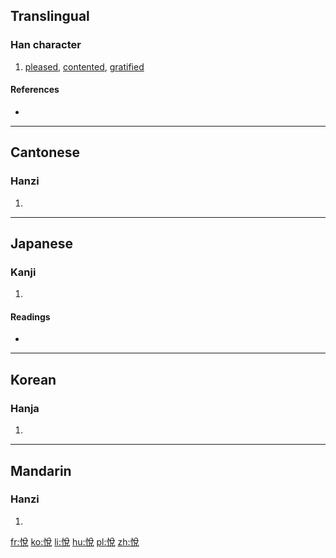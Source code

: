 {{also|悦}}
==Translingual==

===Han character===
{{Han char|rn=61|rad=心|as=07|sn=10|four=9801<sub>6</sub>|canj=心金口山 (PCRU)}}

# [[pleased]], [[contented]], [[gratified]]

====References====
* {{Han ref|kx=0386.260|dkj=10629|dj=0718.260|hdz=42306.151|uh=6085|ud=24709|bh=AEAE|bd=44718}}

----

==Cantonese==

===Hanzi===
{{yue-hanzi|jyut=jyut6|y=yut6|sim=悦}}

# {{defn|lang=yue|sort=心07}}

----

==Japanese==

===Kanji===
{{ja-kanji|grade=|rs=心07}}

# {{defn|lang=ja|sort=心07}}

====Readings====
* {{ja-readings|on=[[えつ]] (etsu)|kun=[[よろこぶ]] (yorokobu)}}

----

==Korean==

===Hanja===
{{ko-hanja|hangeul=열|eumhun=|rv=yeol|mr=yŏl|y=yel}}

# {{defn|lang=ko|sort=心07}}

----

==Mandarin==

===Hanzi===
{{cmn-hanzi|sim=悦|pin=[[yuè]] ([[yue4]])|wg=yüeh<sup>4</sup>}}

# {{defn|lang=cmn|sort=心07}}

[[fr:悅]]
[[ko:悅]]
[[li:悅]]
[[hu:悅]]
[[pl:悅]]
[[zh:悅]]